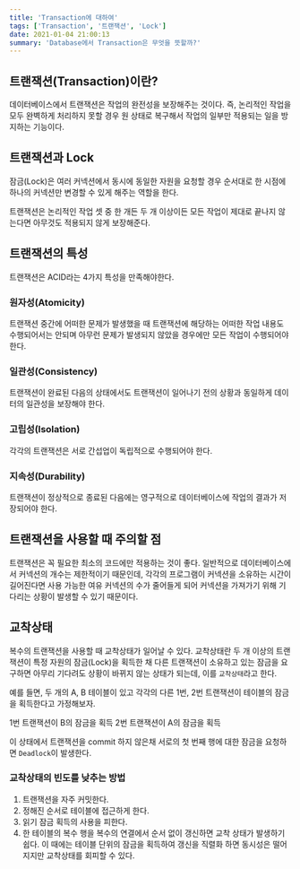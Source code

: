 ```yaml
---
title: 'Transaction에 대하여'
tags: ['Transaction', '트랜잭션', 'Lock']
date: 2021-01-04 21:00:13
summary: 'Database에서 Transaction은 무엇을 뜻할까?'
---
```


## 트랜잭션(Transaction)이란?

데이터베이스에서 트랜잭션은 작업의 완전성을 보장해주는 것이다. 즉, 논리적인 작업을 모두 완벽하게 처리하지 못할 경우 원 상태로 복구해서 작업의 일부만 적용되는 일을 방지하는 기능이다.

## 트랜잭션과 Lock

잠금(Lock)은 여러 커넥션에서 동시에 동일한 자원을 요청할 경우 순서대로 한 시점에 하나의 커넥션만 변경할 수 있게 해주는 역할을 한다.

트랜잭션은 논리적인 작업 셋 중 한 개든 두 개 이상이든 모든 작업이 제대로 끝나지 않는다면 아무것도 적용되지 않게 보장해준다.

## 트랜잭션의 특성

트랜잭션은 ACID라는 4가지 특성을 만족해야한다.

### 원자성(Atomicity)

트랜잭션 중간에 어떠한 문제가 발생했을 때 트랜잭션에 해당하는 어떠한 작업 내용도 수행되어서는 안되며 아무런 문제가 발생되지 않았을 경우에만 모든 작업이 수행되어야 한다.

### 일관성(Consistency)

트랜잭션이 완료된 다음의 상태에서도 트랜잭션이 일어나기 전의 상황과 동일하게 데이터의 일관성을 보장해야 한다.

### 고립성(Isolation)

각각의 트랜잭션은 서로 간섭업이 독립적으로 수행되어야 한다.

### 지속성(Durability)

트랜잭션이 정상적으로 종료된 다음에는 영구적으로 데이터베이스에 작업의 결과가 저장되어야 한다.

## 트랜잭션을 사용할 때 주의할 점

트랜잭션은 꼭 필요한 최소의 코드에만 적용하는 것이 좋다. 일반적으로 데이터베이스에서 커넥션의 개수는 제한적이기 때문인데, 각각의 프로그램이 커넥션을 소유하는 시간이 길어진다면 사용 가능한 여유 커넥션의 수가 줄어들게 되어 커넥션을 가져가기 위해 기다리는 상황이 발생할 수 있기 때문이다.

## 교착상태

복수의 트랜잭션을 사용할 때 교착상태가 일어날 수 있다. 교착상태란 두 개 이상의 트랜잭션이 특정 자원의 잠금(Lock)을 획득한 채 다른 트랜잭션이 소유하고 있는 잠금을 요구하면 아무리 기다려도 상황이 바뀌지 않는 상태가 되는데, 이를 `교착상태`라고 한다.

예를 들면, 두 개의 A, B 테이블이 있고 각각의 다른 1번, 2번 트랜잭션이 테이블의 잠금을 획득한다고 가정해보자.

1번 트랜잭션이 B의 잠금을 획득
2번 트랜잭션이 A의 잠금을 획득

이 상태에서 트랜잭션을 commit 하지 않은채 서로의 첫 번째 행에 대한 잠금을 요청하면 `Deadlock`이 발생한다.

### 교착상태의 빈도를 낮추는 방법

1. 트랜잭션을 자주 커밋한다.
2. 정해진 순서로 테이블에 접근하게 한다.
3. 읽기 잠금 획득의 사용을 피한다.
4. 한 테이블의 복수 행을 복수의 연결에서 순서 없이 갱신하면 교착 상태가 발생하기 쉽다. 이 때에는 테이블 단위의 잠금을 획득하여 갱신을 직렬화 하면 동시성은 떨어지지만 교착상태를 회피할 수 있다.
